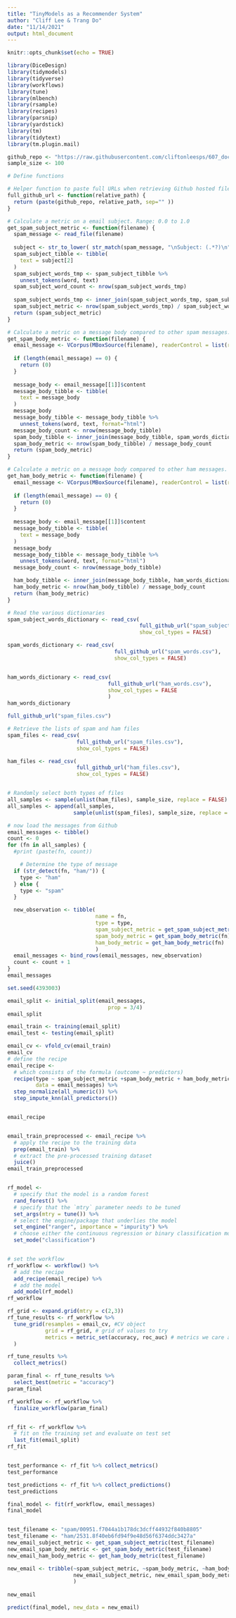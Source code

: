 ```yaml
---
title: "TinyModels as a Recommender System"
author: "Cliff Lee & Trang Do"
date: "11/14/2021"
output: html_document
---
```


```r
knitr::opts_chunk$set(echo = TRUE)

```

```r
library(DiceDesign)
library(tidymodels)
library(tidyverse)
library(workflows)
library(tune)
library(mlbench)
library(rsample)
library(recipes)
library(parsnip)
library(yardstick)
library(tm)
library(tidytext)
library(tm.plugin.mail)
```


```r
github_repo <- "https://raw.githubusercontent.com/cliftonleesps/607_document_classification/master/"
sample_size <- 100
```

```r
# Define functions

# Helper function to paste full URLs when retrieving Github hosted files
full_github_url <- function(relative_path) {
  return (paste(github_repo, relative_path, sep="" ))
}

# Calculate a metric on a email subject. Range: 0.0 to 1.0
get_spam_subject_metric <- function(filename) { 
  spam_message <- read_file(filename)
  
  subject <- str_to_lower( str_match(spam_message, "\nSubject: (.*?)\n"))
  spam_subject_tibble <- tibble(
    text = subject[2]
  )
  spam_subject_words_tmp <- spam_subject_tibble %>% 
    unnest_tokens(word, text)
  spam_subject_word_count <- nrow(spam_subject_words_tmp)
  
  spam_subject_words_tmp <- inner_join(spam_subject_words_tmp, spam_subject_words_dictionary,by="word")
  spam_subject_metric <- nrow(spam_subject_words_tmp) / spam_subject_word_count
  return (spam_subject_metric)
}

# Calculate a metric on a message body compared to other spam messages. Range: 0.0 to 1.0
get_spam_body_metric <- function(filename) { 
  email_message <- VCorpus(MBoxSource(filename), readerControl = list(reader = readMail))
  
  if (length(email_message) == 0) {
    return (0)
  }
  
  message_body <- email_message[[1]]$content
  message_body_tibble <- tibble(
    text = message_body
  )
  message_body
  message_body_tibble <- message_body_tibble %>% 
    unnest_tokens(word, text, format="html")
  message_body_count <- nrow(message_body_tibble)
  spam_body_tibble <- inner_join(message_body_tibble, spam_words_dictionary,by="word")
  spam_body_metric <- nrow(spam_body_tibble) / message_body_count
  return (spam_body_metric)
}

# Calculate a metric on a message body compared to other ham messages. Range: 0.0 to 1.0
get_ham_body_metric <- function(filename) {
  email_message <- VCorpus(MBoxSource(filename), readerControl = list(reader = readMail))
  
  if (length(email_message) == 0) {
    return (0)
  }
  
  message_body <- email_message[[1]]$content
  message_body_tibble <- tibble(
    text = message_body
  )
  message_body
  message_body_tibble <- message_body_tibble %>% 
    unnest_tokens(word, text, format="html")
  message_body_count <- nrow(message_body_tibble)

  ham_body_tibble <- inner_join(message_body_tibble, ham_words_dictionary,by="word")
  ham_body_metric <- nrow(ham_body_tibble) / message_body_count
  return (ham_body_metric)
}

```


```r
# Read the various dictionaries
spam_subject_words_dictionary <- read_csv(
                                          full_github_url("spam_subject_words.csv"),
                                          show_col_types = FALSE)

spam_words_dictionary <- read_csv(
                                  full_github_url("spam_words.csv"),
                                  show_col_types = FALSE)


ham_words_dictionary <- read_csv(
                                full_github_url("ham_words.csv"),
                                show_col_types = FALSE
                                )
ham_words_dictionary

full_github_url("spam_files.csv")

# Retrieve the lists of spam and ham files
spam_files <- read_csv(
                      full_github_url("spam_files.csv"), 
                      show_col_types = FALSE)

ham_files <- read_csv(
                      full_github_url("ham_files.csv"),
                      show_col_types = FALSE)


# Randomly select both types of files
all_samples <- sample(unlist(ham_files), sample_size, replace = FALSE)
all_samples <- append(all_samples,
                     sample(unlist(spam_files), sample_size, replace = FALSE) )

# now load the messages from Github
email_messages <- tibble()
count <- 0
for (fn in all_samples) {
  #print (paste(fn, count))

    # Determine the type of message
  if (str_detect(fn, "ham/")) {
    type <- "ham"
  } else {
    type <- "spam"
  }

  new_observation <- tibble(
                            name = fn,
                            type = type,
                            spam_subject_metric = get_spam_subject_metric(fn),
                            spam_body_metric = get_spam_body_metric(fn),
                            ham_body_metric = get_ham_body_metric(fn)
                            )
  email_messages <- bind_rows(email_messages, new_observation)
  count <- count + 1
}
email_messages
```



```r

set.seed(4393003)

email_split <- initial_split(email_messages, 
                                prop = 3/4)
email_split

email_train <- training(email_split)
email_test <- testing(email_split)

email_cv <- vfold_cv(email_train)
email_cv
# define the recipe
email_recipe <- 
  # which consists of the formula (outcome ~ predictors)
  recipe(type ~ spam_subject_metric +spam_body_metric + ham_body_metric, 
         data = email_messages) %>%
  step_normalize(all_numeric()) %>%
  step_impute_knn(all_predictors())


email_recipe


email_train_preprocessed <- email_recipe %>%
  # apply the recipe to the training data
  prep(email_train) %>%
  # extract the pre-processed training dataset
  juice()
email_train_preprocessed


rf_model <- 
  # specify that the model is a random forest
  rand_forest() %>%
  # specify that the `mtry` parameter needs to be tuned
  set_args(mtry = tune()) %>%
  # select the engine/package that underlies the model
  set_engine("ranger", importance = "impurity") %>%
  # choose either the continuous regression or binary classification mode
  set_mode("classification") 


# set the workflow
rf_workflow <- workflow() %>%
  # add the recipe
  add_recipe(email_recipe) %>%
  # add the model
  add_model(rf_model)
rf_workflow

rf_grid <- expand.grid(mtry = c(2,3))
rf_tune_results <- rf_workflow %>%
  tune_grid(resamples = email_cv, #CV object
            grid = rf_grid, # grid of values to try
            metrics = metric_set(accuracy, roc_auc) # metrics we care about
  )

rf_tune_results %>%
  collect_metrics()

param_final <- rf_tune_results %>%
  select_best(metric = "accuracy")
param_final

rf_workflow <- rf_workflow %>%
  finalize_workflow(param_final)


rf_fit <- rf_workflow %>%
  # fit on the training set and evaluate on test set
  last_fit(email_split)
rf_fit


test_performance <- rf_fit %>% collect_metrics()
test_performance

test_predictions <- rf_fit %>% collect_predictions()
test_predictions

final_model <- fit(rf_workflow, email_messages)
final_model


test_filename <- "spam/00951.f7044a1b178dc3dcff44932f840b8805"
test_filename <- "ham/2531.8f40eb6fd94f9e48d56f6374ddc3427a"
new_email_subject_metric <- get_spam_subject_metric(test_filename)
new_email_spam_body_metric <- get_spam_body_metric(test_filename)
new_email_ham_body_metric <- get_ham_body_metric(test_filename)

new_email <- tribble(~spam_subject_metric, ~spam_body_metric, ~ham_body_metric,
                     new_email_subject_metric, new_email_spam_body_metric, new_email_ham_body_metric
                     )
  
new_email

predict(final_model, new_data = new_email)

```